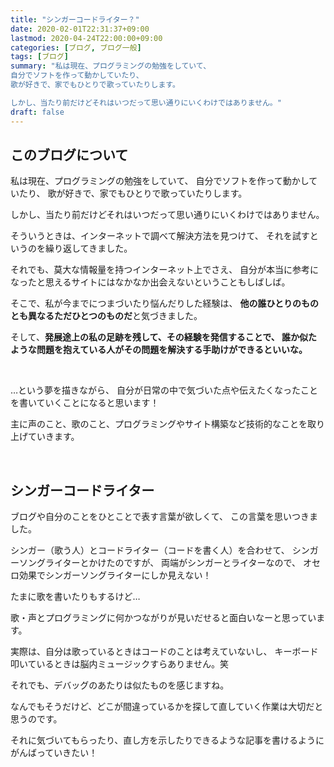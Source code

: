 ```yaml
---
title: "シンガーコードライター？"
date: 2020-02-01T22:31:37+09:00
lastmod: 2020-04-24T22:00:00+09:00
categories: [ブログ, ブログ一般]
tags: [ブログ]
summary: "私は現在、プログラミングの勉強をしていて、
自分でソフトを作って動かしていたり、
歌が好きで、家でもひとりで歌っていたりします。

しかし、当たり前だけどそれはいつだって思い通りにいくわけではありません。"
draft: false
---
```


## このブログについて
私は現在、プログラミングの勉強をしていて、
自分でソフトを作って動かしていたり、
歌が好きで、家でもひとりで歌っていたりします。

しかし、当たり前だけどそれはいつだって思い通りにいくわけではありません。
<!--more-->
そういうときは、インターネットで調べて解決方法を見つけて、
それを試すというのを繰り返してきました。

それでも、莫大な情報量を持つインターネット上でさえ、
自分が本当に参考になったと思えるサイトにはなかなか出会えないということもしばしば。

そこで、私が今までにつまづいたり悩んだりした経験は、
**他の誰ひとりのものとも異なるただひとつのものだ**と気づきました。

そして、**発展途上の私の足跡を残して、その経験を発信することで、
誰か似たような問題を抱えている人がその問題を解決する手助けができるといいな。**

<br/>

…という夢を描きながら、
自分が日常の中で気づいた点や伝えたくなったことを書いていくことになると思います！

主に声のこと、歌のこと、プログラミングやサイト構築など技術的なことを取り上げていきます。

<br/>

## シンガーコードライター
ブログや自分のことをひとことで表す言葉が欲しくて、
この言葉を思いつきました。

シンガー（歌う人）とコードライター（コードを書く人）を合わせて、
シンガーソングライターとかけたのですが、
両端がシンガーとライターなので、
オセロ効果でシンガーソングライターにしか見えない！

たまに歌を書いたりもするけど…

歌・声とプログラミングに何かつながりが見いだせると面白いなーと思っています。

実際は、自分は歌っているときはコードのことは考えていないし、
キーボード叩いているときは脳内ミュージックすらありません。笑

それでも、デバッグのあたりは似たものを感じますね。

なんでもそうだけど、どこが間違っているかを探して直していく作業は大切だと思うのです。

それに気づいてもらったり、直し方を示したりできるような記事を書けるようにがんばっていきたい！
